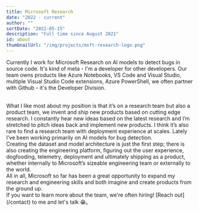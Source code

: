 ```yaml
---
title: Microsoft Research
date: "2022 - current"
author: ""
sortDate: "2022-05-15"
description: "Full time since August 2021"
id: about
thumbnailUrl: "/img/projects/msft-research-logo.png"
---
```


Currently I work for Microsoft Research on AI models to detect bugs in source code. It's kind of meta - I'm a developer for other developers. Our team owns products like Azure Notebooks, VS Code and Visual Studio, multiple Visual Studio Code extensions, Azure PowerShell, we often partner with Github - it's the Developer Division.

<br />
What I like most about my position is that it’s on a research team but also a product
team, we invent and ship new products based on cutting edge research. I constantly
hear new ideas based on the latest research and I’m stretched to pitch ideas back
and implement new products. I think it’s also rare to find a research team with deployment
experience at scales. Lately I’ve been working primarily on AI models for bug detection.
<br />
Creating the dataset and model architecture is just the first step; there is also
creating the engineering platform, figuring out the user experience, dogfooding,
telemetry, deployment and ultimately shipping as a product, whether internally to
Microsoft’s sizeable engineering team or externally to the world.
<br />
All in all, Microsoft so far has been a great opportunity to expand my research and
engineering skills and both imagine and create products from the ground up.

<br />
If you want to learn more about the team, we're often hiring! [Reach out](/contact)
to me and let's talk 😁。
